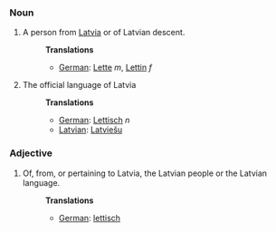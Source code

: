 ===Noun===
#A person from [[Latvia]] or of Latvian descent.
#:'''Translations'''
#:*[[German]]: [[Lette]] ''m'', [[Lettin]] ''f''
#The official language of Latvia
#:'''Translations'''
#:*[[German]]: [[Lettisch]] ''n''
#:*[[Latvian]]: [[Latviešu]]

===Adjective===
#Of, from, or pertaining to Latvia, the Latvian people or the Latvian language.
#:'''Translations'''
#:*[[German]]: [[lettisch]]